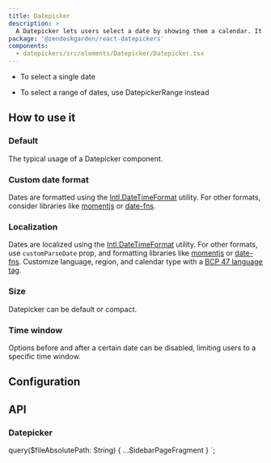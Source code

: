 ```yaml
---
title: Datepicker
description: >
  A Datepicker lets users select a date by showing them a calendar. It works in combination with a text input.
package: '@zendeskgarden/react-datepickers'
components:
  - datepickers/src/elements/Datepicker/Datepicker.tsx
---
```


<Usage>
  <Use>
    <ul>
      <li>To select a single date</li>
    </ul>
  </Use>
  <Misuse>
    <ul>
      <li>
        <Markdown>To select a range of dates, use DatepickerRange instead</Markdown>
      </li>
    </ul>
  </Misuse>
</Usage>

## How to use it

### Default

The typical usage of a Datepicker component.


<CodeExample code={DefaultCode}>
  <Default />
</CodeExample>

### Custom date format

Dates are formatted using the
[Intl.DateTimeFormat](https://developer.mozilla.org/en-US/docs/Web/JavaScript/Reference/Global_Objects/DateTimeFormat)
utility. For other formats, consider libraries like
[momentjs](https://momentjs.com/) or [date-fns](https://date-fns.org/).


<CodeExample code={CustomCode}>
  <Custom />
</CodeExample>

### Localization

Dates are localized using the
[Intl.DateTimeFormat](https://developer.mozilla.org/en-US/docs/Web/JavaScript/Reference/Global_Objects/DateTimeFormat)
utility. For other formats, use `customParseDate` prop, and formatting libraries
like [momentjs](https://momentjs.com/) or [date-fns](https://date-fns.org/).
Customize language, region, and calendar type with a [BCP 47 language
tag](https://developer.mozilla.org/en-US/docs/Web/JavaScript/Reference/Global_Objects/DateTimeFormat#Parameters).


<CodeExample code={LocalizationCode}>
  <Localization />
</CodeExample>

### Size

Datepicker can be default or compact.


<CodeExample code={SizeCode}>
  <Size />
</CodeExample>

### Time window

Options before and after a certain date can be disabled, limiting users to a specific time window.


<CodeExample code={TimeWindowCode}>
  <TimeWindow />
</CodeExample>

## Configuration

<Configuration reactPackage={props.data.mdx.package} components={props.data.mdx.components} />

## API

### Datepicker

<PropSheet components={props.data.mdx.components} componentName="datepicker" />


  query($fileAbsolutePath: String) {
    ...SidebarPageFragment
  }
`;
